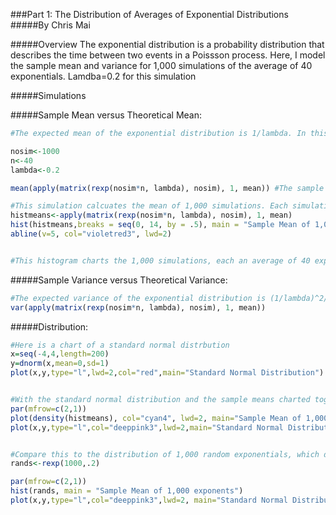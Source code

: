 ###Part 1: The Distribution of Averages of Exponential Distributions 
#####By Chris Mai 

#####Overview 
The exponential distribution is a probability distribution that describes the time between two events in a Poissson process. Here, I model the sample mean and variance for 1,000 simulations of the average of 40 exponentials. Lamdba=0.2 for this simulation

#####Simulations

#####Sample Mean versus Theoretical Mean:

```r
#The expected mean of the exponential distribution is 1/lambda. In this simulation the expected mean is 5 (1/0.2)

nosim<-1000
n<-40
lambda<-0.2

mean(apply(matrix(rexp(nosim*n, lambda), nosim), 1, mean)) #The sample mean is close to 5

#This simulation calcuates the mean of 1,000 simulations. Each simulation is the mean of 40 exponentials with lambda 0.2
histmeans<-apply(matrix(rexp(nosim*n, lambda), nosim), 1, mean)
hist(histmeans,breaks = seq(0, 14, by = .5), main = "Sample Mean of 1,000 averages of 40 exponents")
abline(v=5, col="violetred3", lwd=2)


#This histogram charts the 1,000 simulations, each an average of 40 exponentials. As expected, they are distributed around the expected population mean of 5.
```

#####Sample Variance versus Theoretical Variance: 
```r
#The expected variance of the exponential distribution is (1/lambda)^2/n. In this simulation the expected variance is 0.625 (5^2)/40. The sample variance is close to the expected population variance.
var(apply(matrix(rexp(nosim*n, lambda), nosim), 1, mean)) 
```

#####Distribution: 
```r
#Here is a chart of a standard normal distrbution
x=seq(-4,4,length=200)
y=dnorm(x,mean=0,sd=1)
plot(x,y,type="l",lwd=2,col="red",main="Standard Normal Distribution")


#With the standard normal distribution and the sample means charted together, it becomes clear that the distribution of sample means is roughly normal 
par(mfrow=c(2,1)) 
plot(density(histmeans), col="cyan4", lwd=2, main="Sample Mean of 1,000 averages of 40 exponents")
plot(x,y,type="l",col="deeppink3",lwd=2,main="Standard Normal Distribution")


#Compare this to the distribution of 1,000 random exponentials, which does not resemble a normal distribution
rands<-rexp(1000,.2)

par(mfrow=c(2,1))
hist(rands, main = "Sample Mean of 1,000 exponents")
plot(x,y,type="l",col="deeppink3",lwd=2, main="Standard Normal Distribution")
```



